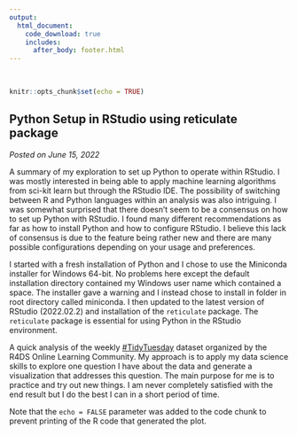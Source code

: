 ```yaml
---
output: 
  html_document:
    code_download: true
    includes:
      after_body: footer.html
---
```


<br>

```r
knitr::opts_chunk$set(echo = TRUE)

```

## **Python Setup in RStudio using reticulate package**

*Posted on June 15, 2022*

A summary of my exploration to set up Python to operate within RStudio.  I was mostly interested in being able to apply machine learning algorithms from sci-kit learn but through the RStudio IDE.  The possibility of switching between R and Python languages within an analysis was also intriguing.  I was somewhat surprised that there doesn't seem to be a consensus on how to set up Python with RStudio.  I found many different recommendations as far as how to install Python and how to configure RStudio.  I believe this lack of consensus is due to the feature being rather new and there are many possible configurations depending on your usage and preferences.

I started with a fresh installation of Python and I chose to use the Miniconda installer for Windows 64-bit.  No problems here except the default installation directory contained my Windows user name which contained a space.  The installer gave a warning and I instead chose to install in folder in root directory called miniconda.  I then updated to the latest version of RStudio (2022.02.2) and installation of the ```reticulate``` package. The ```reticulate``` package is essential for using Python in the RStudio environment.



A quick analysis of the weekly [\#TidyTuesday](http://github.com/rfordatascience/tidytuesday) dataset organized by the R4DS Online Learning Community. My approach is to apply my data science skills to explore one question I have about the data and generate a visualization that addresses this question. The main purpose for me is to practice and try out new things. I am never completely satisfied with the end result but I do the best I can in a short period of time.

Note that the `echo = FALSE` parameter was added to the code chunk to prevent printing of the R code that generated the plot.
